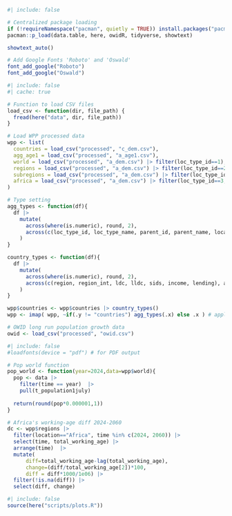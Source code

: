 
```r
#| include: false

# Centralized package loading
if (!requireNamespace("pacman", quietly = TRUE)) install.packages("pacman")
pacman::p_load(data.table, here, owidR, tidyverse, showtext)

showtext_auto()

# Add Google Fonts 'Roboto' and 'Oswald'
font_add_google("Roboto")
font_add_google("Oswald")
```

```r
#| include: false
#| cache: true

# Function to load CSV files
load_csv <- function(dir, file_path) {
  fread(here("data", dir, file_path))
}

# Load WPP processed data
wpp <- list(
  countries = load_csv("processed", "c_dem.csv"),
  agg_age1 = load_csv("processed", "a_age1.csv"),
  world = load_csv("processed", "a_dem.csv") |> filter(loc_type_id==1),
  regions = load_csv("processed", "a_dem.csv") |> filter(loc_type_id==2),
  subregions = load_csv("processed", "a_dem.csv") |> filter(loc_type_id==3), 
  africa = load_csv("processed", "a_dem.csv") |> filter(loc_type_id==3, location=="Africa")
)

# Type setting
agg_types <- function(df){
  df |> 
    mutate(
      across(where(is.numeric), round, 2),
      across(c(loc_type_id, loc_type_name, parent_id, parent_name, location), as.factor)
    )
}

country_types <- function(df){
  df |>
    mutate(
      across(where(is.numeric), round, 2),
      across(c(region, region_int, ldc, lldc, sids, income, lending), as.factor)
    )
}

wpp$countries <- wpp$countries |> country_types()
wpp <- imap( wpp, ~if(.y != "countries") agg_types(.x) else .x ) # apply function to list of dfs if it is not the countries' data

# OWID long run population growth data
owid <- load_csv("processed", "owid.csv")
```

```r
#| include: false
#loadfonts(device = "pdf") # for PDF output

# Pop world function
pop_world <- function(year=2024,data=wpp$world){
  pop <- data |> 
    filter(time == year)  |> 
    pull(t_population1july)
  
  return(round(pop*0.000001,1)) 
}

# Africa's working-age diff 2024-2060
dc <- wpp$regions |>
  filter(location=="Africa", time %in% c(2024, 2060)) |>
  select(time, total_working_age) |> 
  arrange(time)  |>
  mutate(
      diff=total_working_age-lag(total_working_age),
      change=(diff/total_working_age[2])*100,
      diff = diff*1000/1e06) |> 
  filter(!is.na(diff)) |> 
  select(diff, change)
```

```r
#| include: false
source(here("scripts/plots.R"))
```











